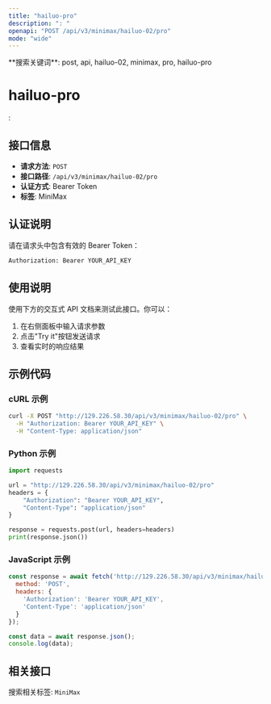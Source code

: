 ```yaml
---
title: "hailuo-pro"
description: ": "
openapi: "POST /api/v3/minimax/hailuo-02/pro"
mode: "wide"
---
```


<Info>
**搜索关键词**: post, api, hailuo-02, minimax, pro, hailuo-pro
</Info>

# hailuo-pro

: 

## 接口信息

- **请求方法**: `POST`
- **接口路径**: `/api/v3/minimax/hailuo-02/pro`
- **认证方式**: Bearer Token
- **标签**: MiniMax

## 认证说明

请在请求头中包含有效的 Bearer Token：

```bash
Authorization: Bearer YOUR_API_KEY
```

## 使用说明

使用下方的交互式 API 文档来测试此接口。你可以：

1. 在右侧面板中输入请求参数
2. 点击"Try it"按钮发送请求
3. 查看实时的响应结果

## 示例代码

### cURL 示例

```bash
curl -X POST "http://129.226.58.30/api/v3/minimax/hailuo-02/pro" \
  -H "Authorization: Bearer YOUR_API_KEY" \
  -H "Content-Type: application/json"
```

### Python 示例

```python
import requests

url = "http://129.226.58.30/api/v3/minimax/hailuo-02/pro"
headers = {
    "Authorization": "Bearer YOUR_API_KEY",
    "Content-Type": "application/json"
}

response = requests.post(url, headers=headers)
print(response.json())
```

### JavaScript 示例

```javascript
const response = await fetch('http://129.226.58.30/api/v3/minimax/hailuo-02/pro', {
  method: 'POST',
  headers: {
    'Authorization': 'Bearer YOUR_API_KEY',
    'Content-Type': 'application/json'
  }
});

const data = await response.json();
console.log(data);
```

## 相关接口

搜索相关标签: `MiniMax`

